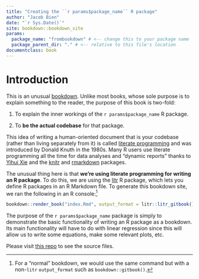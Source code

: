 ```yaml
---
title: "Creating the ``r params$package_name`` R package"
author: "Jacob Bien"
date: "`r Sys.Date()`"
site: bookdown::bookdown_site
params:
  package_name: "frombookdown" # <-- change this to your package name
  package_parent_dir: "." # <-- relative to this file's location
documentclass: book
---
```


\newcommand{\real}{\mathbb R}


# Introduction

This is an unusual [bookdown](https://bookdown.org/).  Unlike most books, whose sole purpose is to explain something to the reader, the purpose of this book is two-fold:

1. To explain the inner workings of the ``r params$package_name`` R package.

2. To **be the actual codebase** for that package.

This idea of writing a human-oriented document that is your codebase (rather than living separately from it) is called [literate programming](https://en.wikipedia.org/wiki/Literate_programming) and was introduced by Donald Knuth in the 1980s.  Many R users use literate programming all the time for data analyses and "dynamic reports" thanks to [Yihui Xie](https://yihui.org/) and the [knitr](https://yihui.org/knitr/) and [rmarkdown](https://rmarkdown.rstudio.com/) packages.

The unusual thing here is that **we're using literate programming for writing an R package**.  To do this, we are using the [litr](http://faculty.marshall.usc.edu/jacob-bien/litr/docs/index.html) R package, which lets you define R packages in an R Markdown file.  To generate this bookdown site, we ran the following in an R console:^[For a "normal" bookdown, we would use the same command but with a non-`litr`  `output_format` such as `bookdown::gitbook()`.]

```r
bookdown::render_book("index.Rmd", output_format = litr::litr_gitbook())
```

The purpose of the ``r params$package_name`` package is simply to demonstrate the basic functionality of writing an R package as a bookdown.  Its main functionality will have to do with linear regression since this will allow us to write some equations, make some relevant plots, etc.

Please visit [this repo](https://github.com/jacobbien/frombookdown-project) to see the source files.